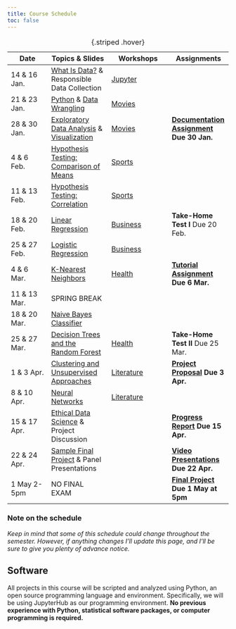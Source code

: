 ```yaml
---
title: Course Schedule 
toc: false
---
```


Date|Topics & Slides|Workshops|Assignments
--|---|---|---
14 & 16 Jan.|[What Is Data?](slides/whatisdata.md) & Responsible Data Collection|[Jupyter](jupyterhub.md)|
21 & 23 Jan.|[Python](slides/pythonbasics.qmd) & [Data Wrangling](slides/wrangling.md)|[Movies](resources/01_movies1.ipynb)|
28 & 30 Jan.|[Exploratory Data Analysis](slides/eda.md) & [Visualization](slides/visualizing.qmd)|[Movies](resources/01_movies2.ipynb)|**[Documentation Assignment](assignments/documentation.md) Due 30 Jan.**
4 & 6 Feb.|[Hypothesis Testing: Comparison of Means](slides/hypothesis.qmd)|[Sports](resources/02_baseball1.ipynb)|
11 & 13 Feb.|[Hypothesis Testing: Correlation](slides/correlation.qmd)|[Sports](resources/02_baseball2.ipynb)|
18 & 20 Feb.|[Linear Regression](slides/regression.qmd)|[Business](resources/03_airbnb1.ipynb)|**Take-Home Test I** Due 20 Feb.
25 & 27 Feb.|[Logistic Regression](slides/logit.qmd)|[Business](resources/03_airbnb2.ipynb)|
4 & 6 Mar.|[K-Nearest Neighbors](slides/knn.qmd)|[Health](resources/05_health1.ipynb)|**[Tutorial Assignment](assignments/tutorial.md) Due 6 Mar.**
11 & 13 Mar.|SPRING BREAK
18 & 20 Mar.|[Naive Bayes Classifier](slides/naivebayes.md)||
25 & 27 Mar.|[Decision Trees and the Random Forest](slides/randomforest.qmd)|[Health](resources/05_health2.ipynb)|**Take-Home Test II** Due 25 Mar.
1 & 3 Apr.|[Clustering and Unsupervised Approaches](/slides/clustering.qmd)|[Literature](resources/06_lit1.ipynb)|**[Project Proposal](assignments/project-proposal.md) Due 3 Apr.**
8 & 10 Apr.|[Neural Networks](slides/neuralnetworks.md)|[Literature](resources/06_lit2.ipynb)
15 & 17 Apr.|[Ethical Data Science](slides/ethics.qmd) & Project Discussion||**[Progress Report](assignments/progress-report.md) Due 15 Apr.**
22 & 24 Apr.|[Sample Final Project](sample-final-project.ipynb) & Panel Presentations||**[Video Presentations](assignments/presentation.md) Due 22 Apr.**
1 May 2-5pm|NO FINAL EXAM||**[Final Project](assignments/final-report.md) Due 1 May at 5pm**

: {.striped .hover}

### Note on the schedule

*Keep in mind that some of this schedule could change throughout the semester. However, if anything changes I'll update this page, and I'll be sure to give you plenty of advance notice.*

## Software

All projects in this course will be scripted and analyzed using Python, an open source programming language and environment. Specifically, we will be using JupyterHub as our programming environment. **No previous experience with Python, statistical software packages, or computer programming is required.**
